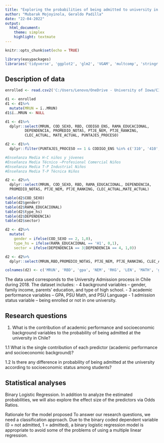 ```yaml
---
title: "Exploring the probabilities of being admitted to university in Chile based on socioeconomic and academic attributes"
author: "Mubarak Mojoyinola, Geraldo Padilla"
date: "22-04-2022"
output:
  html_document:
    theme: simplex
    highlight: textmate
---
```


```r
knitr::opts_chunk$set(echo = TRUE)
```

```r
library(easypackages)
libraries('tidyverse', 'ggplot2', 'glm2', 'VGAM', 'multcomp', 'stringr', 'readxl')
```

## Description of data

```r
enrolled <- read.csv2('C:/Users/Lenovo/OneDrive - University of Iowa/CIDCIE/1. Bases de Datos/PSU/PSU 2019 - 2021/A_Inscritos_puntajes/A_INSCRITOS_PUNTAJES_PDT_2021_PUB_MRUN.csv')
```

```r
d1 <- enrolled
d1 <- d1%>%
  mutate(MRUN = ï..MRUN)
d1$ï..MRUN <- NULL

d1 <- d1%>%
  dplyr::select(MRUN, COD_SEXO, RBD, CODIGO_ENS, RAMA_EDUCACIONAL,
         DEPENDENCIA, PROMEDIO_NOTAS, PTJE_NEM, PTJE_RANKING,
         CLEC_ACTUAL, MATE_ACTUAL, PUNTAJES_PROCESO)

d2 <- d1%>%
  dplyr::filter(PUNTAJES_PROCESO == 1 & CODIGO_ENS %in% c('310', '410', '510', '610'))

#Enseñanza Media H-C niños y jóvenes
#Enseñanza Media Técnico –Profesional Comercial Niños
#Enseñanza Media T-P Industrial Niños
#Enseñanza Media T-P Técnica Niños

d2 <- d2%>%
  dplyr::select(MRUN, COD_SEXO, RBD, RAMA_EDUCACIONAL, DEPENDENCIA,
  PROMEDIO_NOTAS, PTJE_NEM, PTJE_RANKING, CLEC_ACTUAL,MATE_ACTUAL)

table(d2$COD_SEXO)
table(d2$gender)
table(d2$RAMA_EDUCACIONAL)
table(d2$type_hs)
table(d2$DEPENDENCIA)
table(d2$sector)

d2 <- d2%>%
  mutate(
    gender = ifelse(COD_SEXO == 2, 1,0),
    type_hs = ifelse(RAMA_EDUCACIONAL == 'H1', 0,1),
    sector = ifelse(DEPENDENCIA == 3|DEPENDENCIA == 4, 1,0))

d2 <- d2%>%
  dplyr::select(MRUN,RBD,PROMEDIO_NOTAS, PTJE_NEM, PTJE_RANKING, CLEC_ACTUAL,MATE_ACTUAL,gender, type_hs,sector)

colnames(d2) <- c('MRUN', 'RBD', 'gpa', 'NEM', 'RKG', 'LEN', 'MATH', 'gender', 'type_hs','sector')
```

The data used corresponds to the University Admission process in Chile during 2018. The dataset includes:
- 4 background variables – gender, family income, parents’ education, and type of high school.
- 3 academic performance variables – GPA, PSU Math, and PSU Language
- 1 admission status variable – being enrolled or not in one university.

## Research questions

1. What is the contribution of academic performance and socioeconomic background variables to the probability of being admitted at the university in Chile?

1.1 What is the single contribution of each predictor (academic performance and socioeconomic background)?

1.2 Is there any difference in probability of being admitted at the university according to socioeconomic status among students?

## Statistical analyses

Binary Logistic Regression. In addition to analyze the estimated probabilities, we will also explore the effect size of the predictors via Odds Ratios.

Rationale for the model proposed
To answer our research questions, we need a classification approach. Due to the binary coded dependent variable (0 = not admitted, 1 = admitted), a binary logistic regression model is appropriate to avoid some of the problems of using a multiple linear regression.
